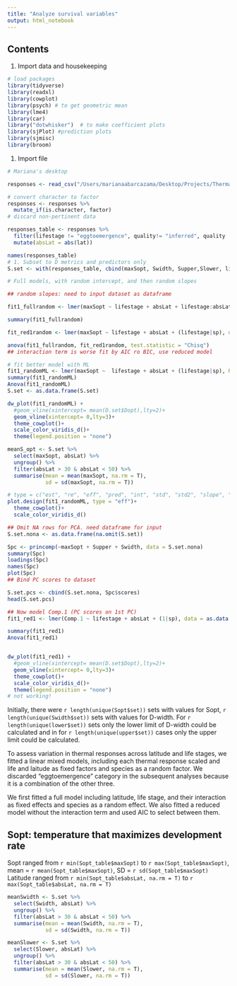 ```yaml
---
title: "Analyze survival variables"
output: html_notebook
---
```

## Contents
1. Import data and housekeeping

```r
# load packages
library(tidyverse)
library(readxl)
library(cowplot)
library(psych) # to get geometric mean
library(lme4)
library(car)
library("dotwhisker")  # to make coefficient plots
library(sjPlot) #prediction plots
library(sjmisc)
library(broom)
```
1. Import file
```r
# Mariana's desktop

responses <- read_csv("/Users/marianaabarcazama/Desktop/Projects/ThermalPerformance/ThermalResponsesII.csv")

```


```r
# convert character to factor
responses <- responses %>%
  mutate_if(is.character, factor)
# discard non-pertinent data

responses_table <- responses %>% 
  filter(lifestage != "eggtoemergence", quality!= "inferred", quality != "combination") %>% 
  mutate(absLat = abs(lat))
```


```r
names(responses_table)
# 1. Subset to D metrics and predictors only
S.set <- with(responses_table, cbind(maxSopt, Swidth, Supper,Slower, lifestage, absLat, sp))

# Full models, with random intercept, and then random slopes

## random slopes: need to input dataset as dataframe

fit1_fullrandom <- lmer(maxSopt ~ lifestage + absLat + lifestage:absLat + (lifestage|sp), data = as.data.frame(S.set), REML = F) #

summary(fit1_fullrandom)

fit_red1random <- lmer(maxSopt ~ lifestage + absLat + (lifestage|sp), data = as.data.frame(S.set))

anova(fit1_fullrandom, fit_red1random, test.statistic = "Chisq")
## interaction term is worse fit by AIC ro BIC, use reduced model

# fit better model with ML
fit1_randomML <- lmer(maxSopt ~  lifestage + absLat + (lifestage|sp), REML = F, data = as.data.frame(S.set))
summary(fit1_randomML)
Anova(fit1_randomML)
S.set <- as.data.frame(S.set)

dw_plot(fit1_randomML) +
  #geom_vline(xintercept= mean(D.set$Dopt),lty=2)+
  geom_vline(xintercept= 0,lty=3)+
  theme_cowplot()+
  scale_color_viridis_d()+
  theme(legend.position = "none")

meanS_opt <- S.set %>% 
  select(maxSopt, absLat) %>% 
  ungroup() %>% 
  filter(absLat > 30 & absLat < 50) %>% 
  summarise(mean = mean(maxSopt, na.rm = T), 
            sd = sd(maxSopt, na.rm = T))
```



```r
# type = c("est", "re", "eff", "pred", "int", "std", "std2", "slope", "resid", "diag")
plot.design(fit1_randomML, type = "eff")+
  theme_cowplot()+
  scale_color_viridis_d()
```



```r
## Omit NA rows for PCA. need dataframe for input
S.set.nona <- as.data.frame(na.omit(S.set))

Spc <- princomp(~maxSopt + Supper + Swidth, data = S.set.nona)
summary(Spc)
loadings(Spc)
names(Spc)
plot(Spc)
## Bind PC scores to dataset

S.set.pcs <- cbind(S.set.nona, Spc$scores)
head(S.set.pcs)

## Now model Comp.1 (PC scores on 1st PC)
fit1_red1 <- lmer(Comp.1 ~ lifestage + absLat + (1|sp), data = as.data.frame(S.set.pcs), REML = F)

summary(fit1_red1)
Anova(fit1_red1)


dw_plot(fit1_red1) +
  #geom_vline(xintercept= mean(D.set$Dopt),lty=2)+
  geom_vline(xintercept= 0,lty=3)+
  theme_cowplot()+
  scale_color_viridis_d()+
  theme(legend.position = "none")
# not working! 
```












Initially, there were `r length(unique(Sopt$set))` sets with values for Sopt, `r length(unique(Swidth$set))` sets with values for D-width. For `r length(unique(lower$set))` sets only the lower limit of D-width could be calculated and in  for `r length(unique(upper$set))` cases only the upper limit could be calculated.

To assess variation in thermal responses across latitude and life stages, we fitted a linear mixed models, including each thermal response scaled and life and laitude as fixed factors and species as a random factor. We discarded "eggtoemergence" category in the subsequent analyses because it is a combination of the other three.

We first fitted a full model including latitude, life stage, and their interaction as fixed effects and species as a random effect. We also fitted a reduced model without the interaction term and used AIC to select between them. 

## Sopt: temperature that maximizes development rate
Sopt ranged from `r min(Sopt_table$maxSopt)` to `r max(Sopt_table$maxSopt)`, mean =  `r mean(Sopt_table$maxSopt)`, SD = `r sd(Sopt_table$maxSopt)`
Latitude ranged from `r min(Sopt_table$absLat, na.rm = T)` to `r max(Sopt_table$absLat, na.rm = T)`

```r
meanSwidth <- S.set %>% 
  select(Swidth, absLat) %>% 
  ungroup() %>% 
  filter(absLat > 30 & absLat < 50) %>% 
  summarise(mean = mean(Swidth, na.rm = T), 
            sd = sd(Swidth, na.rm = T))
```


```r
meanSlower <- S.set %>% 
  select(Slower, absLat) %>% 
  ungroup() %>% 
  filter(absLat > 30 & absLat < 50) %>% 
  summarise(mean = mean(Slower, na.rm = T), 
            sd = sd(Slower, na.rm = T))
```
